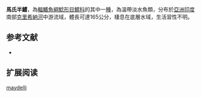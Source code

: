 {{Speciesbox
| name = 馬氏半鱨
| image = 
| image_width = 250px
| image_caption = 
| status = LC
| status_system = IUCN3.1
| genus = Hemibagrus
| species = maydelli
| authority = [[Rössel|Rössel]], 1964
| synonyms = *''Mystus maydelli'',Rössel, 1964
}}
'''馬氏半鱨'''，為[[輻鰭魚綱|輻鰭魚綱]][[鯰形目|鯰形目]][[鱨科|鱨科]]的其中一[[種|種]]，為溫帶淡水魚類，分布於[[亞洲|亞洲]][[印度|印度]]南部[[克里希納河|克里希納河]]中游流域，體長可達165公分，棲息在底層水域，生活習性不明。

==参考文献==
*{{FishBase_species|genus=Hemibagrus|species=maydelli|year=2015|month=4}}

== 扩展阅读 ==
{{refbegin}}
{{wikispecies-inline|Hemibagrus maydelli|馬氏半鱨}}
{{refend}}
{{Taxonbar|from=Q6412405}}

[[Category:半鱨屬|maydelli]]